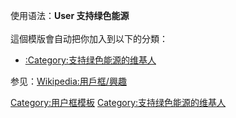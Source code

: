 {{Userbox-2
  |border-c = #000000
  |border-s = 1
  |id1-c    = #FFFFFF
  |id1-s    = 12
  |id1-fc   = #000000
  |id2-c    = #000000
  |id2-s    = 12
  |id2-fc   = #FFFFFF
  |info-c   = #FFFFFF
  |info-s   = 8
  |info-fc  = #000000
  |id1      = [[File:Urbine221dc.jpg|46px]]
  |id2      = [[File:Mafate Marla solar panel dsc00633.jpg|60px]]
  |info     = 这个用户支持清洁环保的'''[[绿色能源]]'''。
}}
<includeonly>[[Category:支持绿色能源的维基人|{{PAGENAME}}]]</includeonly>
<noinclude>
<p style="clear: both; padding-top: 2em">
使用语法：'''User 支持绿色能源'''
<br /><br />
這個模版會自动把你加入到以下的分類：
*[[:Category:支持绿色能源的维基人]]
参见：[[Wikipedia:用戶框/興趣]]
</p>
[[Category:用户框模板]]
[[Category:支持绿色能源的维基人]]
</noinclude>